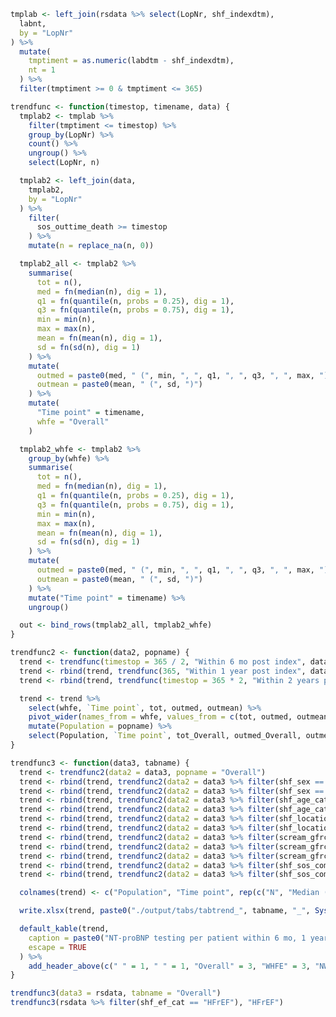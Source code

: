 ```r

tmplab <- left_join(rsdata %>% select(LopNr, shf_indexdtm),
  labnt,
  by = "LopNr"
) %>%
  mutate(
    tmptiment = as.numeric(labdtm - shf_indexdtm),
    nt = 1
  ) %>%
  filter(tmptiment >= 0 & tmptiment <= 365)

trendfunc <- function(timestop, timename, data) {
  tmplab2 <- tmplab %>%
    filter(tmptiment <= timestop) %>%
    group_by(LopNr) %>%
    count() %>%
    ungroup() %>%
    select(LopNr, n)

  tmplab2 <- left_join(data,
    tmplab2,
    by = "LopNr"
  ) %>%
    filter(
      sos_outtime_death >= timestop
    ) %>%
    mutate(n = replace_na(n, 0))

  tmplab2_all <- tmplab2 %>%
    summarise(
      tot = n(),
      med = fn(median(n), dig = 1),
      q1 = fn(quantile(n, probs = 0.25), dig = 1),
      q3 = fn(quantile(n, probs = 0.75), dig = 1),
      min = min(n),
      max = max(n),
      mean = fn(mean(n), dig = 1),
      sd = fn(sd(n), dig = 1)
    ) %>%
    mutate(
      outmed = paste0(med, " (", min, ", ", q1, ", ", q3, ", ", max, ")"),
      outmean = paste0(mean, " (", sd, ")")
    ) %>%
    mutate(
      "Time point" = timename,
      whfe = "Overall"
    )

  tmplab2_whfe <- tmplab2 %>%
    group_by(whfe) %>%
    summarise(
      tot = n(),
      med = fn(median(n), dig = 1),
      q1 = fn(quantile(n, probs = 0.25), dig = 1),
      q3 = fn(quantile(n, probs = 0.75), dig = 1),
      min = min(n),
      max = max(n),
      mean = fn(mean(n), dig = 1),
      sd = fn(sd(n), dig = 1)
    ) %>%
    mutate(
      outmed = paste0(med, " (", min, ", ", q1, ", ", q3, ", ", max, ")"),
      outmean = paste0(mean, " (", sd, ")")
    ) %>%
    mutate("Time point" = timename) %>%
    ungroup()

  out <- bind_rows(tmplab2_all, tmplab2_whfe)
}

trendfunc2 <- function(data2, popname) {
  trend <- trendfunc(timestop = 365 / 2, "Within 6 mo post index", data2)
  trend <- rbind(trend, trendfunc(365, "Within 1 year post index", data2))
  trend <- rbind(trend, trendfunc(timestop = 365 * 2, "Within 2 years post index", data2))

  trend <- trend %>%
    select(whfe, `Time point`, tot, outmed, outmean) %>%
    pivot_wider(names_from = whfe, values_from = c(tot, outmed, outmean)) %>%
    mutate(Population = popname) %>%
    select(Population, `Time point`, tot_Overall, outmed_Overall, outmean_Overall, tot_WHFE, outmed_WHFE, outmean_WHFE, tot_NWHFE, outmed_NWHFE, outmean_NWHFE)
}

trendfunc3 <- function(data3, tabname) {
  trend <- trendfunc2(data2 = data3, popname = "Overall")
  trend <- rbind(trend, trendfunc2(data2 = data3 %>% filter(shf_sex == "Female"), popname = "Female"))
  trend <- rbind(trend, trendfunc2(data2 = data3 %>% filter(shf_sex == "Male"), popname = "Male"))
  trend <- rbind(trend, trendfunc2(data2 = data3 %>% filter(shf_age_cat == "<75"), popname = "<75y"))
  trend <- rbind(trend, trendfunc2(data2 = data3 %>% filter(shf_age_cat == ">=75"), popname = ">=75y"))
  trend <- rbind(trend, trendfunc2(data2 = data3 %>% filter(shf_location == "In-patient"), popname = "In-patient"))
  trend <- rbind(trend, trendfunc2(data2 = data3 %>% filter(shf_location == "Out-patient"), popname = "Out-patient"))
  trend <- rbind(trend, trendfunc2(data2 = data3 %>% filter(scream_gfrckdepi_cat == "<=30"), popname = "eGFR <=30"))
  trend <- rbind(trend, trendfunc2(data2 = data3 %>% filter(scream_gfrckdepi_cat == ">30-<60"), popname = "eGFR >30-<60"))
  trend <- rbind(trend, trendfunc2(data2 = data3 %>% filter(scream_gfrckdepi_cat == ">=60"), popname = "eGFR >=60"))
  trend <- rbind(trend, trendfunc2(data2 = data3 %>% filter(shf_sos_com_af == "No"), popname = "No AF"))
  trend <- rbind(trend, trendfunc2(data2 = data3 %>% filter(shf_sos_com_af == "Yes"), popname = "AF"))

  colnames(trend) <- c("Population", "Time point", rep(c("N", "Median (min, qi, q3, max)", "Mean (sd)"), 3))

  write.xlsx(trend, paste0("./output/tabs/tabtrend_", tabname, "_", Sys.Date(), ".xlsx"), rowNames = FALSE, overwrite = TRUE)

  default_kable(trend,
    caption = paste0("NT-proBNP testing per patient within 6 mo, 1 year and 2 years after the index date - ", tabname),
    escape = TRUE
  ) %>%
    add_header_above(c(" " = 1, " " = 1, "Overall" = 3, "WHFE" = 3, "NWHFE" = 3))
}

trendfunc3(data3 = rsdata, tabname = "Overall")
trendfunc3(rsdata %>% filter(shf_ef_cat == "HFrEF"), "HFrEF")
```
